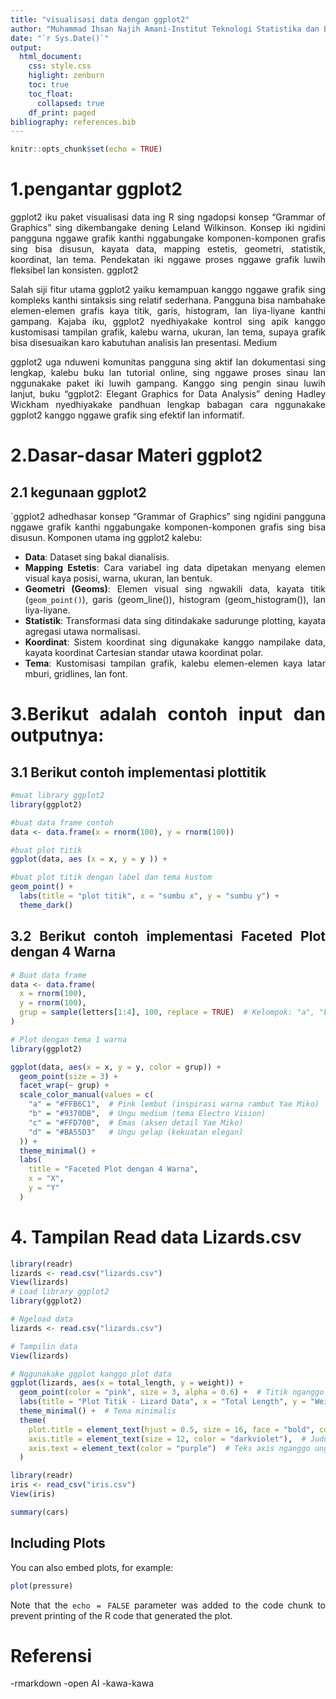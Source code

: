 ```yaml
---
title: "visualisasi data dengan ggplot2"
author: "Muhammad Ihsan Najih Amani-Institut Teknologi Statistika dan Bisnis Muhammadiyah Semarang"
date: "`r Sys.Date()`"
output: 
  html_document:
    css: style.css
    higlight: zenburn
    toc: true
    toc_float:
      collapsed: true
    df_print: paged
bibliography: references.bib
---
```


```{=html}
<style>
body{
text-align: justify}
</style>
```
```r
knitr::opts_chunk$set(echo = TRUE)
```

# 1.pengantar ggplot2

ggplot2 iku paket visualisasi data ing R sing ngadopsi konsep "Grammar of Graphics" sing dikembangake dening Leland Wilkinson. Konsep iki ngidini pangguna nggawe grafik kanthi nggabungake komponen-komponen grafis sing bisa disusun, kayata data, mapping estetis, geometri, statistik, koordinat, lan tema. Pendekatan iki nggawe proses nggawe grafik luwih fleksibel lan konsisten.
ggplot2

Salah siji fitur utama ggplot2 yaiku kemampuan kanggo nggawe grafik sing kompleks kanthi sintaksis sing relatif sederhana. Pangguna bisa nambahake elemen-elemen grafis kaya titik, garis, histogram, lan liya-liyane kanthi gampang. Kajaba iku, ggplot2 nyedhiyakake kontrol sing apik kanggo kustomisasi tampilan grafik, kalebu warna, ukuran, lan tema, supaya grafik bisa disesuaikan karo kabutuhan analisis lan presentasi.
Medium

ggplot2 uga nduweni komunitas pangguna sing aktif lan dokumentasi sing lengkap, kalebu buku lan tutorial online, sing nggawe proses sinau lan nggunakake paket iki luwih gampang. Kanggo sing pengin sinau luwih lanjut, buku "ggplot2: Elegant Graphics for Data Analysis" dening Hadley Wickham nyedhiyakake pandhuan lengkap babagan cara nggunakake ggplot2 kanggo nggawe grafik sing efektif lan informatif. 

# 2.Dasar-dasar Materi ggplot2
## 2.1 kegunaan ggplot2
`ggplot2 adhedhasar konsep "Grammar of Graphics" sing ngidini pangguna nggawe grafik kanthi nggabungake komponen-komponen grafis sing bisa disusun. Komponen utama ing ggplot2 kalebu:

- **Data**: Dataset sing bakal dianalisis.
- **Mapping Estetis**: Cara variabel ing data dipetakan menyang elemen visual kaya posisi, warna, ukuran, lan bentuk.
- **Geometri (Geoms)**: Elemen visual sing ngwakili data, kayata titik (`geom_point()`), garis (geom_line()), histogram (geom_histogram()), lan liya-liyane.
- **Statistik**: Transformasi data sing ditindakake sadurunge plotting, kayata agregasi utawa normalisasi.
- **Koordinat**: Sistem koordinat sing digunakake kanggo nampilake data, kayata koordinat Cartesian standar utawa koordinat polar.
- **Tema**: Kustomisasi tampilan grafik, kalebu elemen-elemen kaya latar mburi, gridlines, lan font.

#  3.Berikut adalah contoh input dan outputnya:
## 3.1 Berikut contoh implementasi plottitik
```r
#muat library ggplot2
library(ggplot2)

#buat data frame contoh
data <- data.frame(x = rnorm(100), y = rnorm(100))

#buat plot titik
ggplot(data, aes (x = x, y = y )) + 

#buat plot titik dengan label dan tema kustom
geom_point() + 
  labs(title = "plot titik", x = "sumbu x", y = "sumbu y") +
  theme_dark()

```



## 3.2 Berikut contoh implementasi Faceted Plot dengan 4 Warna
```r
# Buat data frame
data <- data.frame(
  x = rnorm(100),
  y = rnorm(100),
  grup = sample(letters[1:4], 100, replace = TRUE)  # Kelompok: "a", "b", "c", "d"
)

# Plot dengan tema 1 warna 
library(ggplot2)

ggplot(data, aes(x = x, y = y, color = grup)) +
  geom_point(size = 3) +
  facet_wrap(~ grup) +
  scale_color_manual(values = c(
    "a" = "#FFB6C1",  # Pink lembut (inspirasi warna rambut Yae Miko)
    "b" = "#9370DB",  # Ungu medium (tema Electro Vision)
    "c" = "#FFD700",  # Emas (aksen detail Yae Miko)
    "d" = "#BA55D3"   # Ungu gelap (kekuatan elegan)
  )) +
  theme_minimal() +
  labs(
    title = "Faceted Plot dengan 4 Warna",
    x = "X",
    y = "Y"
  )

```



#  4. Tampilan Read data Lizards.csv
```r
library(readr)
lizards <- read.csv("lizards.csv")
View(lizards)
# Load library ggplot2
library(ggplot2)

# Ngeload data
lizards <- read.csv("lizards.csv")

# Tampilin data
View(lizards)

# Nggunakake ggplot kanggo plot data
ggplot(lizards, aes(x = total_length, y = weight)) +
  geom_point(color = "pink", size = 3, alpha = 0.6) +  # Titik nganggo warna pink
  labs(title = "Plot Titik - Lizard Data", x = "Total Length", y = "Weight") +
  theme_minimal() +  # Tema minimalis
  theme(
    plot.title = element_text(hjust = 0.5, size = 16, face = "bold", color = "darkred"),  # Judul nganggo warna merah tua
    axis.title = element_text(size = 12, color = "darkviolet"),  # Judul sumbu nganggo ungu
    axis.text = element_text(color = "purple")  # Teks axis nganggo ungu
  )

```


```r
library(readr)
iris <- read_csv("iris.csv")
View(iris)
```

```r
summary(cars)
```

## Including Plots

You can also embed plots, for example:

```r
plot(pressure)
```

Note that the `echo = FALSE` parameter was added to the code chunk to prevent printing of the R code that generated the plot.

# Referensi
-rmarkdown
-open AI
-kawa-kawa
